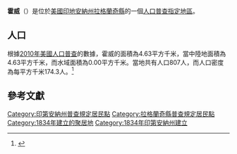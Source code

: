 {{noteTA
|G1=USState
|G2=地名
|G3=Unit
}}
{{Infobox settlement
|official_name            = 霍威
|native_name = Howe
|settlement_type          = [[人口普查指定地區|人口普查指定地區]]
|image_skyline            = <!-- 檔案不存在 Howe, Indiana 1.jpg ，可從英文維基百科取得 -->
|imagesize                = 250px
|image_map                = LaGrange County Indiana Incorporated and Unincorporated areas Howe Highlighted 1834978.svg
|mapsize                  = 250px
|pushpin_map              = USA Indiana 
|pushpin_label            = 霍威
|pushpin_label_position   = top
|pushpin_map_caption      = 霍威在印地安納州的位置
|subdivision_type         = [[世界政區索引|國家]]
|subdivision_type1        = [[美国州份|州份]]
|subdivision_type2        = [[印地安納州行政区划|縣]]
|subdivision_name         = [[美国|美国]]
|subdivision_name1        = [[印地安納州|印地安納州]]
|subdivision_name2        = [[拉格蘭奇縣_(印地安納州)|拉格蘭奇縣]]
|elevation_ft             = 879
|elevation_m              = 268
|timezone                 = 
|area_total_km2           = 4.63
|area_land_km2            = 4.63
|area_water_km2           = 0.00
|area_total_sq_mi         = 
|area_land_sq_mi          = 
|area_water_sq_mi         = 
|population_as_of         = [[2010年美國人口普查|2010]]
|population_footnotes     = 
|population_total         = 807
|population_density_km2   = auto
|population_density_sq_mi = auto
|utc_offset               = 
|coordinates              = {{coord|41|43|17|N|85|25|14|W|display=inline,title}}
| coor_pinpoint           = 
| coordinates_footnotes   = 
|timezone_DST             = 
|utc_offset_DST           = 
|postal_code_type         = [[美國郵區編號|郵區編號]]
|postal_code              = 46746
|area_code                = 
|blank_name = [[地名信息系统|GNIS ID]]
|blank_info = 452092<ref name="GNIS">{{cite gnis|452092|Howe}}</ref>
}}
'''霍威'''（{{lang-en|Howe}}）是位於[[美國|美國]][[印地安納州|印地安納州]][[拉格蘭奇縣_(印地安納州)|拉格蘭奇縣]]的一個[[人口普查指定地區|人口普查指定地區]]。

== 人口 ==
根據[[2010年美國人口普查|2010年美國人口普查]]的數據，霍威的面積為4.63平方千米，當中陸地面積為4.63平方千米，而水域面積為0.00平方千米。當地共有人口807人，而人口密度為每平方千米174.3人。<ref name="GR8">{{cite web|url=http://factfinder2.census.gov|publisher=[[美国人口调查局|美国人口调查局]]|accessdate=2011-05-14|title=American FactFinder|archive-date=2011-07-26|archive-url=https://web.archive.org/web/20110726025515/http://factfinder2.census.gov/|dead-url=no}}</ref>

== 參考文獻 ==
{{reflist}}

{{拉格蘭奇縣 (印地安納州)}}
{{Authority control}}

{{DEFAULTSORT:Howe, Indiana}}
[[Category:印第安納州普查規定居民點|Category:印第安納州普查規定居民點]]
[[Category:拉格蘭奇縣普查規定居民點|Category:拉格蘭奇縣普查規定居民點]]
[[Category:1834年建立的聚居地|Category:1834年建立的聚居地]]
[[Category:1834年印第安納州建立|Category:1834年印第安納州建立]]

{{Indiana-geo-stub}}
